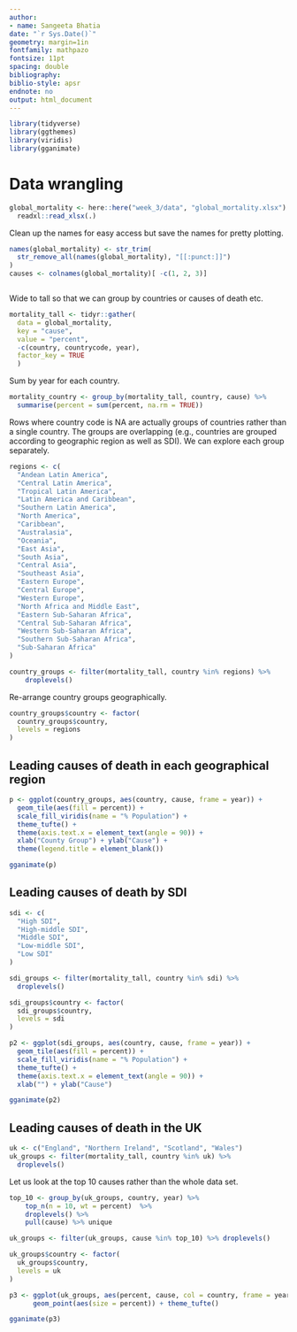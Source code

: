```yaml
---
author:
- name: Sangeeta Bhatia
date: "`r Sys.Date()`"
geometry: margin=1in
fontfamily: mathpazo
fontsize: 11pt
spacing: double
bibliography: 
biblio-style: apsr
endnote: no
output: html_document
---
```


```r
library(tidyverse)
library(ggthemes)
library(viridis)
library(gganimate)
```

# Data wrangling

```r
global_mortality <- here::here("week_3/data", "global_mortality.xlsx") %>%
  readxl::read_xlsx(.)
```

Clean up the names for easy access but save the names for pretty 
plotting.

```r
names(global_mortality) <- str_trim(
  str_remove_all(names(global_mortality), "[[:punct:]]")
)
causes <- colnames(global_mortality)[ -c(1, 2, 3)]



```

Wide to tall so that we can group by countries or causes of death etc.

```r

mortality_tall <- tidyr::gather(
  data = global_mortality,
  key = "cause",
  value = "percent",
  -c(country, countrycode, year),
  factor_key = TRUE
  )

```
Sum by year for each country.

```r
mortality_country <- group_by(mortality_tall, country, cause) %>%
  summarise(percent = sum(percent, na.rm = TRUE))
```
Rows where country code is NA are actually groups of countries rather
than a single country. The groups are overlapping (e.g., countries are
grouped according to geographic region as well as SDI). We can explore
each group separately.



```r
regions <- c(
  "Andean Latin America",
  "Central Latin America",
  "Tropical Latin America",
  "Latin America and Caribbean",
  "Southern Latin America",
  "North America",
  "Caribbean",
  "Australasia",
  "Oceania",
  "East Asia",
  "South Asia",
  "Central Asia",
  "Southeast Asia",
  "Eastern Europe",
  "Central Europe",
  "Western Europe",
  "North Africa and Middle East",
  "Eastern Sub-Saharan Africa",
  "Central Sub-Saharan Africa",
  "Western Sub-Saharan Africa",
  "Southern Sub-Saharan Africa",
  "Sub-Saharan Africa"
)

country_groups <- filter(mortality_tall, country %in% regions) %>%
    droplevels()

```

Re-arrange country groups geographically.

```r
country_groups$country <- factor(
  country_groups$country,
  levels = regions
)
```
## Leading causes of death in each geographical region

```r

p <- ggplot(country_groups, aes(country, cause, frame = year)) +
  geom_tile(aes(fill = percent)) +
  scale_fill_viridis(name = "% Population") +
  theme_tufte() +
  theme(axis.text.x = element_text(angle = 90)) +
  xlab("County Group") + ylab("Cause") +
  theme(legend.title = element_blank())

gganimate(p)

```

## Leading causes of death by SDI

```r
sdi <- c(
  "High SDI",
  "High-middle SDI",
  "Middle SDI",
  "Low-middle SDI",
  "Low SDI"
)

sdi_groups <- filter(mortality_tall, country %in% sdi) %>%
  droplevels()

sdi_groups$country <- factor(
  sdi_groups$country,
  levels = sdi
)

p2 <- ggplot(sdi_groups, aes(country, cause, frame = year)) +
  geom_tile(aes(fill = percent)) +
  scale_fill_viridis(name = "% Population") +
  theme_tufte() +
  theme(axis.text.x = element_text(angle = 90)) +
  xlab("") + ylab("Cause")

gganimate(p2)

```

## Leading causes of death in the UK

```r
uk <- c("England", "Northern Ireland", "Scotland", "Wales")
uk_groups <- filter(mortality_tall, country %in% uk) %>%
  droplevels()

```
Let us look at the top 10 causes rather than the whole data set.
```r
top_10 <- group_by(uk_groups, country, year) %>%
    top_n(n = 10, wt = percent)  %>%
    droplevels() %>%
    pull(cause) %>% unique

uk_groups <- filter(uk_groups, cause %in% top_10) %>% droplevels()

```

```r
uk_groups$country <- factor(
  uk_groups$country,
  levels = uk
)

p3 <- ggplot(uk_groups, aes(percent, cause, col = country, frame = year)) +
      geom_point(aes(size = percent)) + theme_tufte()

gganimate(p3)

```
